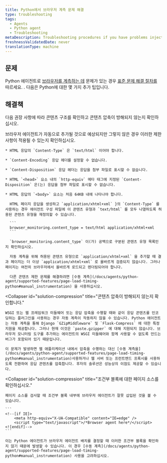 ```yaml
---
title: Python에서 브라우저 계측 문제 해결
type: troubleshooting
tags:
  - Agents
  - Python agent
  - Troubleshooting
metaDescription: Troubleshooting procedures if you have problems injecting the browser agent via New Relic's Python agent.
freshnessValidatedDate: never
translationType: machine
---
```


## 문제

Python 에이전트로 [브라우저를 계측하는 데](/docs/agents/python-agent/supported-features/page-load-timing-python) 문제가 있는 경우 [표준 문제 해결 절차를](/docs/browser/new-relic-browser/installation-configuration/troubleshooting-browser-monitoring-installation) 따르세요. <InlinePopover type="browser"/>. 다음은 Python에 대한 몇 가지 추가 팁입니다.

## 해결책

다음 권장 사항에 따라 콘텐츠 구조를 확인하고 콘텐츠 압축이 방해되지 않는지 확인하십시오.

<CollapserGroup>
  <Collapser
    id="solution-content"
    title="콘텐츠 구조를 확인하십시오."
  >
    브라우저 에이전트가 자동으로 추가될 것으로 예상되지만 그렇지 않은 경우 이러한 제한 사항이 적용될 수 있는지 확인하십시오.

    * HTML 응답의 `Content-Type` 은 `text/html` 이어야 합니다.

    * `Content-Encoding` 응답 헤더를 설정할 수 없습니다.

    * `Content-Disposition` 응답 헤더는 응답을 첨부 파일로 표시할 수 없습니다.

    * HTML `<head>` 요소 내의 `http-equiv` 메타 태그에 지정된 `Content-Disposition` 은(는) 응답을 첨부 파일로 표시할 수 없습니다.

    * HTML 응답의 `<body>` 요소는 처음 64KB 내에 나타나야 합니다.

      HTML 페이지 응답을 생성하고 `application/xhtml+xml` }의 `Content-Type` 를 사용하는 경우 에이전트 구성 파일에 이 콘텐츠 유형과 `text/html` 를 모두 나열하도록 허용된 콘텐츠 유형을 재정의할 수 있습니다.

      ```
      browser_monitoring.content_type = text/html application/xhtml+xml
      ```

      `browser_monitoring.content_type` 이(가) 공백으로 구분된 콘텐츠 유형 목록인지 확인하십시오.

      자동 계측을 위해 허용된 콘텐츠 유형으로 `application/xhtml+xml` 을 추가할 때 결과 페이지는 더 이상 `application/xhtml+xml` 로 올바르게 검증되지 않습니다. 그러나 페이지는 여전히 브라우저에서 올바르게 로드되고 렌더링되어야 합니다.

      다른 콘텐츠 제한 문제를 해결하려면 [수동 계측](/docs/agents/python-agent/supported-features/page-load-timing-python#manual_instrumentation) 을 사용하십시오.
  </Collapser>

  <Collapser
    id="solution-compression"
    title="콘텐츠 압축이 방해되지 않는지 확인합니다."
  >
    WSGI 또는 웹 프레임워크 미들웨어 또는 응답 압축을 수행할 때와 같이 응답 콘텐츠를 인코딩하는 플러그인을 사용하는 경우 자동 계측이 작동하지 않을 수 있습니다. Python 에이전트는 자동 계측을 통해 Django `GZipMiddleware` 및 `Flask-Compress` 에 대한 특정 지원을 제공합니다. 그러나 현재 이것은 `paste.gzipper` 에 대해 지원되지 않습니다. 브라우저 모니터링 도구를 추가하는 에이전트의 WSGI 미들웨어와 함께 사용할 수 없도록 만드는 버그가 포함되어 있기 때문입니다.

    이 문제가 발생하면 웹 애플리케이션 내에서 압축을 수행하는 대신 [수동 계측을](/docs/agents/python-agent/supported-features/page-load-timing-python#manual_instrumentation)사용하거나 웹 서버 또는 프런트엔드 프록시를 사용하도록 전환하여 응답 콘텐츠를 압축합니다. 후자의 솔루션은 성능상의 이점도 제공할 수 있습니다.
  </Collapser>

  <Collapser
    id="solution-compression"
    title="조건부 블록에 대한 페이지 소스를 확인하십시오."
  >
    페이지 소스를 검사할 때 조건부 블록 내부에 브라우저 에이전트가 잘못 삽입된 것을 볼 수 있습니다.

    ```
    <!--[if IE]>
        <meta http-equiv="X-UA-Compatible" content="IE=edge" />
        <script type="text/javascript">/*Browser agent here*/</script>
    <![endif]-->
    ```

    이는 Python 에이전트가 브라우저 에이전트 배치를 결정할 때 이러한 조건부 블록을 확인하지 않기 때문에 발생할 수 있습니다. 이 경우 [수동 계측](/docs/agents/python-agent/supported-features/page-load-timing-python#manual_instrumentation) 사용을 고려하십시오.
  </Collapser>
</CollapserGroup>